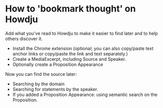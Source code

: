 # How to 'bookmark thought' on Howdju

Add what you've read to Howdju to make it easier to find later and to help others
discover it.

* Install the Chrome extension (optional; you can also copy/paste text anchor links or copy/paste
  the link and text separately.)
* Create a MediaExcerpt, including Source and Speaker.
* Optionally create a Proposition Appearance

Now you can find the source later:

* Searching by the domain
* Searching for statements by the speaker.
* If you added a Proposition Appearance: using semantic search on the Proposition.
